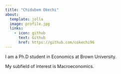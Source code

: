 ```yaml
---
title: "Chidubem Okechi"
about:
  template: jolla
  image: profile.jpg
  links:
    - icon: github
      text: Github
      href: https://github.com/cokechi96
---
```


I am a Ph.D student in Economics at Brown University.

My subfield of interest is Macroeconomics.